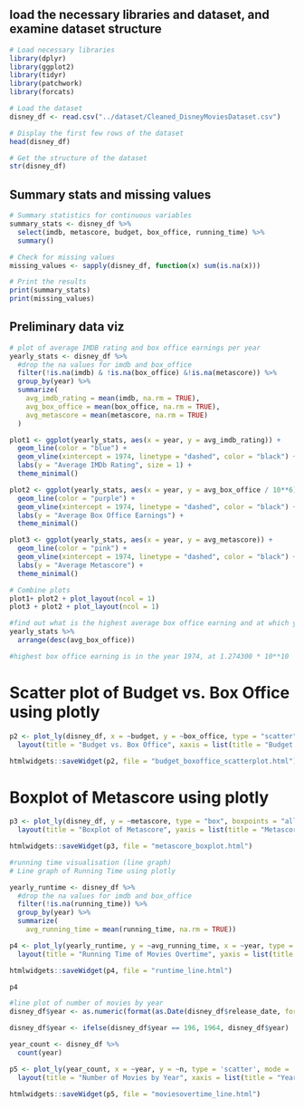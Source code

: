 ## load the necessary libraries and dataset, and examine dataset structure

```r
# Load necessary libraries
library(dplyr)
library(ggplot2)
library(tidyr)
library(patchwork)
library(forcats)

# Load the dataset
disney_df <- read.csv("../dataset/Cleaned_DisneyMoviesDataset.csv")

# Display the first few rows of the dataset
head(disney_df)

# Get the structure of the dataset
str(disney_df)
```

## Summary stats and missing values

```r
# Summary statistics for continuous variables
summary_stats <- disney_df %>%
  select(imdb, metascore, budget, box_office, running_time) %>%
  summary()

# Check for missing values
missing_values <- sapply(disney_df, function(x) sum(is.na(x)))

# Print the results
print(summary_stats)
print(missing_values)
```

## Preliminary data viz

```r
# plot of average IMDB rating and box office earnings per year
yearly_stats <- disney_df %>% 
  #drop the na values for imdb and box_office
  filter(!is.na(imdb) & !is.na(box_office) &!is.na(metascore)) %>%
  group_by(year) %>%
  summarize(
    avg_imdb_rating = mean(imdb, na.rm = TRUE),
    avg_box_office = mean(box_office, na.rm = TRUE),
    avg_metascore = mean(metascore, na.rm = TRUE)
  )

plot1 <- ggplot(yearly_stats, aes(x = year, y = avg_imdb_rating)) +
  geom_line(color = "blue") +
  geom_vline(xintercept = 1974, linetype = "dashed", color = "black") +
  labs(y = "Average IMDb Rating", size = 1) +
  theme_minimal()

plot2 <- ggplot(yearly_stats, aes(x = year, y = avg_box_office / 10**6)) +
  geom_line(color = "purple") +
  geom_vline(xintercept = 1974, linetype = "dashed", color = "black") +
  labs(y = "Average Box Office Earnings") +
  theme_minimal()

plot3 <- ggplot(yearly_stats, aes(x = year, y = avg_metascore)) +
  geom_line(color = "pink") +
  geom_vline(xintercept = 1974, linetype = "dashed", color = "black") +
  labs(y = "Average Metascore") +
  theme_minimal()

# Combine plots
plot1+ plot2 + plot_layout(ncol = 1)
plot3 + plot2 + plot_layout(ncol = 1)

#find out what is the highest average box office earning and at which year
yearly_stats %>% 
  arrange(desc(avg_box_office))

#highest box office earning is in the year 1974, at 1.274300 * 10**10
```

# Scatter plot of Budget vs. Box Office using plotly

```r
p2 <- plot_ly(disney_df, x = ~budget, y = ~box_office, type = "scatter", mode = "markers", marker = list(color = 'orange')) %>%
  layout(title = "Budget vs. Box Office", xaxis = list(title = "Budget (in millions)"), yaxis = list(title = "Box Office (in millions)"))

htmlwidgets::saveWidget(p2, file = "budget_boxoffice_scatterplot.html")
```

# Boxplot of Metascore using plotly

```r
p3 <- plot_ly(disney_df, y = ~metascore, type = "box", boxpoints = "all", jitter = 0.3, pointpos = -1.8, marker = list(color = 'lightgreen')) %>%
  layout(title = "Boxplot of Metascore", yaxis = list(title = "Metascore"))

htmlwidgets::saveWidget(p3, file = "metascore_boxplot.html")
```

```r
#running time visualisation (line graph)
# Line graph of Running Time using plotly

yearly_runtime <- disney_df %>% 
  #drop the na values for imdb and box_office
  filter(!is.na(running_time)) %>%
  group_by(year) %>%
  summarize(
    avg_running_time = mean(running_time, na.rm = TRUE))

p4 <- plot_ly(yearly_runtime, y = ~avg_running_time, x = ~year, type = "scatter", mode = "lines+markers", line = list(color = 'lightcoral')) %>%
  layout(title = "Running Time of Movies Overtime", yaxis = list(title = "Average Running Time (minutes)"), xaxis = list(title = "Year"))

htmlwidgets::saveWidget(p4, file = "runtime_line.html")

p4
```

```r
#line plot of number of movies by year
disney_df$year <- as.numeric(format(as.Date(disney_df$release_date, format="%Y-%m-%d"), "%Y"))

disney_df$year <- ifelse(disney_df$year == 196, 1964, disney_df$year)

year_count <- disney_df %>% 
  count(year)

p5 <- plot_ly(year_count, x = ~year, y = ~n, type = 'scatter', mode = 'lines+markers', line = list(color = 'purple')) %>%
  layout(title = "Number of Movies by Year", xaxis = list(title = "Year"), yaxis = list(title = "Number of Movies"))

htmlwidgets::saveWidget(p5, file = "moviesovertime_line.html")
```

